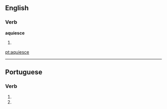 ==English==

===Verb===
'''aquiesce'''

# {{misspelling of|acquiesce}}

[[pt:aquiesce]]

----
==Portuguese==

===Verb===
{{pt-verb form}}

# {{pt-verb form of|[[aquiescer]]|er|indicative|present|singular|third}}
# {{pt-verb form of|[[aquiescer]]|er|imperative|affirmative|singular|second}}
{{rfc-auto}}
